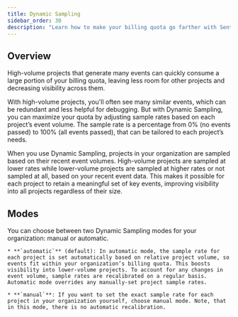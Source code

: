 ```yaml
---
title: Dynamic Sampling
sidebar_order: 30
description: "Learn how to make your billing quota go farther with Sentry's Dynamic Sampling."
---
```


## Overview

High-volume projects that generate many events can quickly consume a large portion of your billing quota, leaving less room for other projects and decreasing visibility across them.

With high-volume projects, you'll often see many similar events, which can be redundant and less helpful for debugging. But with Dynamic Sampling, you can maximize your quota by adjusting sample rates based on each project’s event volume. The sample rate is a percentage from 0% (no events passed) to 100% (all events passed), that can be tailored to each project’s needs.

When you use Dynamic Sampling, projects in your organization are sampled based on their recent event volumes. High-volume projects are sampled at lower rates while lower-volume projects are sampled at higher rates or not sampled at all, based on your recent event data. This makes it possible for each project to retain a meaningful set of key events, improving visibility into all projects regardless of their size.










## Modes

You can choose between two Dynamic Sampling modes for your organization: manual or automatic.

    * **`automatic`** (default): In automatic mode, the sample rate for each project is set automatically based on relative project volume, so events fit within your organization’s billing quota. This boosts visibility into lower-volume projects. To account for any changes in event volume, sample rates are recalibrated on a regular basis. Automatic mode overrides any manually-set project sample rates. 
    
    * **`manual`**: If you want to set the exact sample rate for each project in your organization yourself, choose manual mode. Note, that in this mode, there is no automatic recalibration.